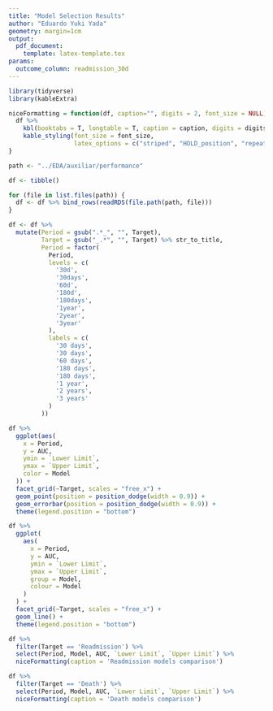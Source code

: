 ```yaml
---
title: "Model Selection Results"
author: "Eduardo Yuki Yada"
geometry: margin=1cm
output: 
  pdf_document:
    template: latex-template.tex
params:
  outcome_column: readmission_30d
---
```


```r
library(tidyverse)
library(kableExtra)
```

```r
niceFormatting = function(df, caption="", digits = 2, font_size = NULL){
  df %>%
    kbl(booktabs = T, longtable = T, caption = caption, digits = digits, format = "latex") %>%
    kable_styling(font_size = font_size,
                  latex_options = c("striped", "HOLD_position", "repeat_header"))
}
```


```r
path <- "../EDA/auxiliar/performance"

df <- tibble()

for (file in list.files(path)) {
  df <- df %>% bind_rows(readRDS(file.path(path, file)))
}

df <- df %>%
  mutate(Period = gsub(".*_", "", Target),
         Target = gsub("_.*", "", Target) %>% str_to_title,
         Period = factor(
           Period,
           levels = c(
             '30d',
             '30days',
             '60d',
             '180d',
             '180days',
             '1year',
             '2year',
             '3year'
           ),
           labels = c(
             '30 days',
             '30 days',
             '60 days',
             '180 days',
             '180 days',
             '1 year',
             '2 years',
             '3 years'
           )
         ))

df %>%
  ggplot(aes(
    x = Period,
    y = AUC,
    ymin = `Lower Limit`,
    ymax = `Upper Limit`,
    color = Model
  )) +
  facet_grid(~Target, scales = "free_x") + 
  geom_point(position = position_dodge(width = 0.9)) +
  geom_errorbar(position = position_dodge(width = 0.9)) +
  theme(legend.position = "bottom")

df %>%
  ggplot(
    aes(
      x = Period,
      y = AUC,
      ymin = `Lower Limit`,
      ymax = `Upper Limit`,
      group = Model,
      colour = Model
    )
  ) +
  facet_grid(~Target, scales = "free_x") + 
  geom_line() + 
  theme(legend.position = "bottom")

df %>%
  filter(Target == 'Readmission') %>%
  select(Period, Model, AUC, `Lower Limit`, `Upper Limit`) %>%
  niceFormatting(caption = 'Readmission models comparison')

df %>%
  filter(Target == 'Death') %>%
  select(Period, Model, AUC, `Lower Limit`, `Upper Limit`) %>%
  niceFormatting(caption = 'Death models comparison')
```


